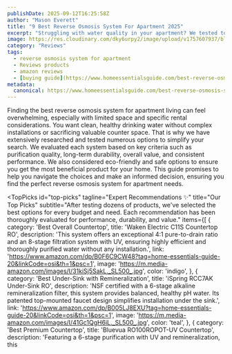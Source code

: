 ```yaml
---
publishDate: 2025-09-12T16:25:58Z
author: "Mason Everett"
title: "9 Best Reverse Osmosis System For Apartment 2025"
excerpt: "Struggling with water quality in your apartment? We tested top RO systems to find the best solutions for clean, great-tasting water. Discover your perfect pick today."
image: https://res.cloudinary.com/dky6urpy2/image/upload/v1757607937/blog_image_1757607936_csgwem.webp
category: "Reviews"
tags:
  - reverse osmosis system for apartment
  - Reviews products
  - amazon reviews
  - [buying guide](https://www.homeessentialsguide.com/best-reverse-osmosis-for-well-water)
metadata:
  canonical: https://www.homeessentialsguide.com/best-reverse-osmosis-system-for-apartment
---
```



Finding the best reverse osmosis system for apartment living can feel overwhelming, especially with limited space and specific rental considerations. You want clean, healthy drinking water without complex installations or sacrificing valuable counter space. That is why we have extensively researched and tested numerous options to simplify your search. We evaluated each system based on key criteria such as purification quality, long-term durability, overall value, and consistent performance. We also considered eco-friendly and safe options to ensure you get the most beneficial product for your home. This guide promises to help you navigate the choices and make an informed decision, ensuring you find the perfect reverse osmosis system for apartment needs.

<TopPicks
  id="top-picks"
  tagline="Expert Recommendations ✨"
  title="Our Top Picks"
  subtitle="After testing dozens of products, we've selected the best options for every budget and need. Each recommendation has been thoroughly evaluated for performance, durability, and value."
  items={[
    {
      category: 'Best Overall Countertop',
      title: 'Waken Electric C11S Countertop RO',
      description: 'This system offers an exceptional 4:1 pure-to-drain ratio and an 8-stage filtration system with UV, ensuring highly efficient and thoroughly purified water without any installation.',
      link: 'https://www.amazon.com/dp/B0F6C9CW48?tag=home-essentials-guide-20&linkCode=osi&th=1&psc=1',
      image: 'https://m.media-amazon.com/images/I/31kiSj5SakL._SL500_.jpg',
      color: 'indigo',
    },
    {
      category: 'Best Under-Sink with Remineralization',
      title: 'iSpring RCC7AK Under-Sink RO',
      description: 'NSF certified with a 6-stage alkaline remineralization filter, this system provides balanced, healthy pH water. Its patented top-mounted faucet design simplifies installation under the sink.',
      link: 'https://www.amazon.com/dp/B005LJ8EXU?tag=home-essentials-guide-20&linkCode=osi&th=1&psc=1',
      image: 'https://m.media-amazon.com/images/I/41Gc1QgH6iL._SL500_.jpg',
      color: 'teal',
    },
    {
      category: 'Best Premium Countertop',
      title: 'Bluevua RO100ROPOT-UV Countertop',
      description: 'Featuring a 6-stage purification with UV and remineralization, this